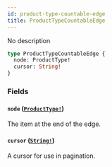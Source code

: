 ```yaml
---
id: product-type-countable-edge
title: ProductTypeCountableEdge
---
```


No description

```graphql
type ProductTypeCountableEdge {
  node: ProductType!
  cursor: String!
}
```

### Fields

#### `node` ([`ProductType!`](/docs/developer/api-reference/objects/product-type))

The item at the end of the edge.

#### `cursor` ([`String!`](/docs/developer/api-reference/scalars/string))

A cursor for use in pagination.
